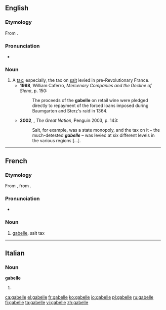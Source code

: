==English==
===Etymology===
From {{etyl|frm|en}} {{term|gabelle|lang=fr}}.

===Pronunciation===
*{{a|UK}} {{IPA|/ɡaˈbɛl/}}

===Noun===
{{en-noun}}

# A [[tax]]; especially, the tax on [[salt]] levied in pre-Revolutionary France.
#*'''1998''', William Caferro, ''Mercenary Companies and the Decline of Siena'', p. 150:
#*:The proceeds of the '''gabelle''' on retail wine were pledged directly to repayment of the forced loans imposed during Baumgarten and Sterz's raid in 1364.
#*'''2002''', {{w|Colin Jones (historian)|Colin Jones}}, ''The Great Nation'', Penguin 2003, p. 143:
#*:Salt, for example, was a state monopoly, and the tax on it – the much-detested '''''gabelle''''' – was levied at six different levels in the various regions [...].

----

==French==
{{wikipedia|lang=fr}}
===Etymology===
From {{etyl|it|fr}} {{term|gabella|lang=it}}, from {{etyl|ar|fr}} {{term|قبالة|tr=qabāla|lang=ar||bail, guaranty}}.

===Pronunciation===
* {{IPA|/ɡa.bɛl/|lang=fr}}

===Noun===
{{fr-noun|f}}

# {{historical|lang=fr}} [[#English|gabelle]], salt tax

----

==Italian==

===Noun===
'''gabelle''' {{f}}

# {{plural of|gabella|lang=it}}

[[ca:gabelle]]
[[el:gabelle]]
[[fr:gabelle]]
[[ko:gabelle]]
[[io:gabelle]]
[[pl:gabelle]]
[[ru:gabelle]]
[[fi:gabelle]]
[[ta:gabelle]]
[[vi:gabelle]]
[[zh:gabelle]]